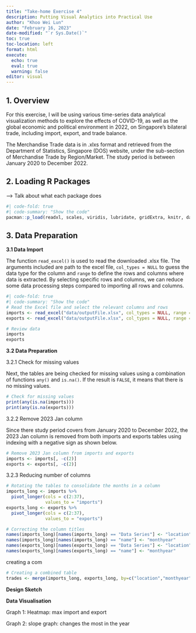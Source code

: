 ```yaml
---
title: "Take-home Exercise 4"
description: Putting Visual Analytics into Practical Use
author: "Khoo Wei Lun"
date: "February 16, 2023"
date-modified: "`r Sys.Date()`"
toc: true
toc-location: left
format: html
execute: 
  echo: true
  eval: true
  warning: false
editor: visual
---
```


## 1. Overview

For this exercise, I will be using various time-series data analytical visualization methods to explore the effects of COVID-19, as well as the global economic and political environment in 2022, on Singapore's bilateral trade, including import, export, and trade balance.

The Merchandise Trade data is in .xlxs format and retrieved from the Department of Statistics, Singapore (DOS) website, under the sub-section of Merchandise Trade by Region/Market. The study period is between January 2020 to December 2022.

## 2. Loading R Packages

\--\> Talk about what each package does

```r
#| code-fold: true
#| code-summary: "Show the code"
pacman::p_load(readxl, scales, viridis, lubridate, gridExtra, knitr, data.table, ggthemes, tidyverse)
```

## 3. Data Preparation

**3.1 Data Import**

The function `read_excel()` is used to read the downloaded .xlsx file. The arguments included are path to the excel file, `col_types = NULL` to guess the data type for the column and `range` to define the rows and columns where data is extracted. By selecting specific rows and columns, we can reduce some data processing steps compared to importing all rows and columns.

```r
#| code-fold: true
#| code-summary: "Show the code"
# Read the Excel file and select the relevant columns and rows
imports <- read_excel("data/outputFile.xlsx", col_types = NULL, range = "T1!A10:AL129")
exports <- read_excel("data/outputFile.xlsx", col_types = NULL, range = "T2!A10:AL101")

# Review data
imports
exports
```

**3.2 Data Preparation**

3.2.1 Check for missing values

Next, the tables are being checked for missing values using a combination of functions `any()` and `is.na()`. If the result is `FALSE`, it means that there is no missing values.

```r
# Check for missing values
print(any(is.na(imports)))
print(any(is.na(exports)))
```

3.2.2 Remove 2023 Jan column

Since there study period covers from January 2020 to December 2022, the 2023 Jan column is removed from both imports and exports tables using indexing with a negative sign as shown below.

```r
# Remove 2023 Jan column from imports and exports
imports <- imports[, -c(2)]
exports <- exports[, -c(2)]
```

3.2.3 Reducing number of columns

```r
# Rotating the tables to consolidate the months in a column
imports_long <- imports %>%
  pivot_longer(cols = c(2:37),
               values_to = "imports")
exports_long <- exports %>%
  pivot_longer(cols = c(2:37),
               values_to = "exports")

# Correcting the column titles
names(imports_long)[names(imports_long) == "Data Series"] <- "location"
names(imports_long)[names(imports_long) == "name"] <- "monthyear"
names(exports_long)[names(exports_long) == "Data Series"] <- "location"
names(exports_long)[names(exports_long) == "name"] <- "monthyear"
```

creating a com

```r
# Creating a combined table
trades <- merge(imports_long, exports_long, by=c("location","monthyear"))
```

**Design Sketch**

**Data Visualisation**

Graph 1: Heatmap: max import and export

Graph 2: slope graph: changes the most in the year
